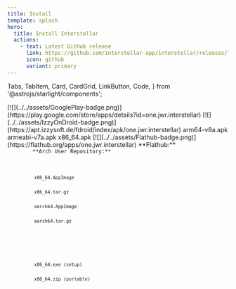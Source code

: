 ```yaml
---
title: Install
template: splash
hero:
  title: Install Interstellar
  actions:
    - text: Latest GitHub release
      link: https://github.com/interstellar-app/interstellar/releases/latest
      icon: github
      variant: primary
---
```


  Tabs,
  TabItem,
  Card,
  CardGrid,
  LinkButton,
  Code,
} from '@astrojs/starlight/components';

<Tabs>
  <TabItem label="Android">
    <CardGrid>
      <Card title="App Stores" icon="cloud-download">
        [![](../../assets/GooglePlay-badge.png)](https://play.google.com/store/apps/details?id=one.jwr.interstellar)
        [![](../../assets/IzzyOnDroid-badge.png)](https://apt.izzysoft.de/fdroid/index/apk/one.jwr.interstellar)
      </Card>
      <Card title="File Downloads" icon="document">
        <LinkButton
          href="https://github.com/interstellar-app/interstellar/releases/latest/download/interstellar-android-arm64-v8a.apk"
          variant="secondary"
          icon="download"
        >
          arm64-v8a.apk
        </LinkButton>
        <LinkButton
          href="https://github.com/interstellar-app/interstellar/releases/latest/download/interstellar-android-armeabi-v7a.apk"
          variant="secondary"
          icon="download"
        >
          armeabi-v7a.apk
        </LinkButton>
        <LinkButton
          href="https://github.com/interstellar-app/interstellar/releases/latest/download/interstellar-android-x86_64.apk"
          variant="secondary"
          icon="download"
        >
          x86_64.apk
        </LinkButton>
      </Card>
    </CardGrid>
  </TabItem>
  <TabItem label="Linux">
    <CardGrid>
      <Card title="App Stores" icon="cloud-download">
        [![](../../assets/Flathub-badge.png)](https://flathub.org/apps/one.jwr.interstellar)
      </Card>
      <Card title="Package Managers" icon="seti:shell">
        **Flathub:**
        <Code lang="sh" code="flatpak install flathub one.jwr.interstellar" />
        **Arch User Repository:**
        <Code lang="sh" code="yay -Syu interstellar-bin" />
      </Card>
      <Card title="File Downloads" icon="document">
        <LinkButton
          href="https://github.com/interstellar-app/interstellar/releases/latest/download/interstellar-linux-x86_64.AppImage"
          variant="secondary"
          icon="download"
        >
          x86_64.AppImage
        </LinkButton>
        <LinkButton
          href="https://github.com/interstellar-app/interstellar/releases/latest/download/interstellar-linux-x86_64.tar.gz"
          variant="secondary"
          icon="download"
        >
          x86_64.tar.gz
        </LinkButton>
        <LinkButton
          href="https://github.com/interstellar-app/interstellar/releases/latest/download/interstellar-linux-aarch64.AppImage"
          variant="secondary"
          icon="download"
        >
          aarch64.AppImage
        </LinkButton>
        <LinkButton
          href="https://github.com/interstellar-app/interstellar/releases/latest/download/interstellar-linux-aarch64.tar.gz"
          variant="secondary"
          icon="download"
        >
          aarch64.tar.gz
        </LinkButton>
      </Card>
    </CardGrid>
  </TabItem>
  <TabItem label="Windows">
    <CardGrid>
      <Card title="File Downloads" icon="document">
        <LinkButton
          href="https://github.com/interstellar-app/interstellar/releases/latest/download/interstellar-windows-x86_64.exe"
          variant="secondary"
          icon="download"
        >
          x86_64.exe (setup)
        </LinkButton>
        <LinkButton
          href="https://github.com/interstellar-app/interstellar/releases/latest/download/interstellar-windows-x86_64.zip"
          variant="secondary"
          icon="download"
        >
          x86_64.zip (portable)
        </LinkButton>
      </Card>
    </CardGrid>
  </TabItem>
</Tabs>
